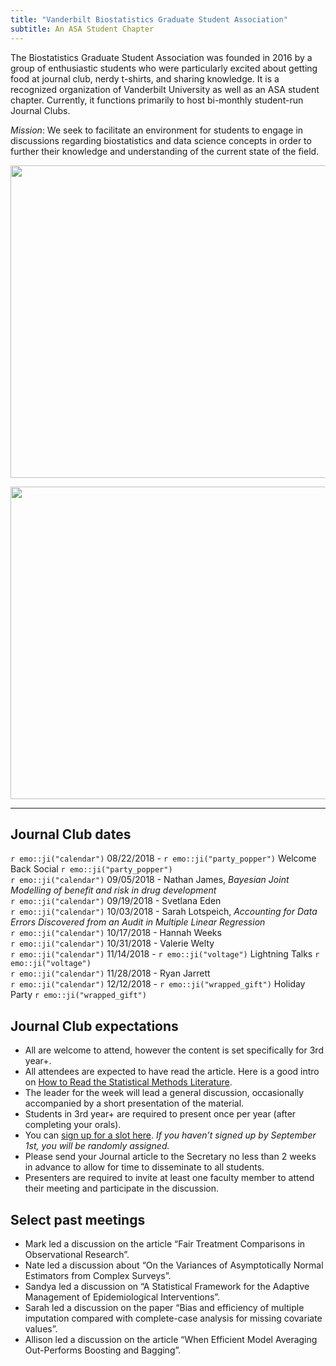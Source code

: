 ```yaml
---
title: "Vanderbilt Biostatistics Graduate Student Association"
subtitle: An ASA Student Chapter
---
```


The Biostatistics Graduate Student Association was founded in 2016 by a group of enthusiastic students who were particularly excited about getting food at journal club, nerdy t-shirts, and sharing knowledge. It is a recognized organization of Vanderbilt University as well as an ASA student chapter. Currently, it functions primarily to host bi-monthly student-run Journal Clubs. 

*Mission*:
We seek to facilitate an environment for students to engage in discussions regarding biostatistics and data science concepts in order to further their knowledge and understanding of the current state of the field.

<center>
<img src="figs/nov-meeting.jpg" height="500px" width="600px" />

<img src="http://phdcomics.com/comics/archive/phd010908s.gif" height="500px" width="600px" />
</center>

***

## Journal Club dates 

`r emo::ji("calendar")` 08/22/2018 - `r emo::ji("party_popper")` Welcome Back Social `r emo::ji("party_popper")`    
`r emo::ji("calendar")` 09/05/2018 - Nathan James, *Bayesian Joint Modelling of benefit and risk in drug development*  
`r emo::ji("calendar")` 09/19/2018 - Svetlana Eden  
`r emo::ji("calendar")` 10/03/2018 - Sarah Lotspeich, *Accounting for Data Errors Discovered from an Audit in Multiple Linear Regression*    
`r emo::ji("calendar")` 10/17/2018 - Hannah Weeks  
`r emo::ji("calendar")` 10/31/2018 - Valerie Welty  
`r emo::ji("calendar")` 11/14/2018 - `r emo::ji("voltage")` Lightning Talks `r emo::ji("voltage")`  
`r emo::ji("calendar")` 11/28/2018 - Ryan Jarrett  
`r emo::ji("calendar")` 12/12/2018 - `r emo::ji("wrapped_gift")` Holiday Party `r emo::ji("wrapped_gift")`  

## Journal Club expectations

* All are welcome to attend, however the content is set specifically for 3rd year+.  
* All attendees are expected to have read the article. Here is a good intro on [How to Read the Statistical Methods Literature](https://www.tandfonline.com/doi/abs/10.1080/00031305.1997.10473951). 
* The leader for the week will lead a general discussion, occasionally accompanied by a short presentation of the material. 
* Students in 3rd year+ are required to present once per year (after completing your orals).  
* You can [sign up for a slot here](https://docs.google.com/spreadsheets/d/1opQ0A6lmqJsiyoxK5oCk_kXHEhhR4cUvR7iMBpsmWcc/edit#gid=0). _If you haven't signed up by September 1st, you will be randomly assigned._
* Please send your Journal article to the Secretary no less than 2 weeks in advance to allow for time to disseminate to all students.  
* Presenters are required to invite at least one faculty member to attend their meeting and participate in the discussion.



## Select past meetings

* Mark led a discussion on the article "Fair Treatment Comparisons in Observational Research".
* Nate led a discussion about "On the Variances of Asymptotically Normal Estimators from Complex Surveys".
* Sandya led a discussion on "A Statistical Framework for the Adaptive Management of Epidemiological Interventions".
* Sarah led a discussion on the paper "Bias and efficiency of multiple imputation compared with complete-case analysis for missing covariate values".
* Allison led a discussion on the article "When Efficient Model Averaging Out-Performs Boosting and Bagging".